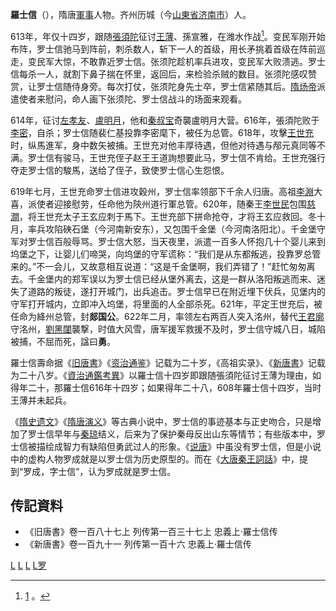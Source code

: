 '''羅士信'''（{{bd|600年||622年|4月11日|catIdx=L}}），隋唐[[軍事|軍事]]人物。齐州历城（今[[山東省|山東省]][[济南市|济南市]]）人。

613年，年仅十四岁，跟随[[張須陀|張須陀]]征讨[[王薄|王薄]]、孫宣雅，在潍水作战<ref>[https://zh.wikisource.org/zh-hans/%E8%B3%87%E6%B2%BB%E9%80%9A%E9%91%91/%E5%8D%B7182] {{Wayback|url=https://zh.wikisource.org/zh-hans/%E8%B3%87%E6%B2%BB%E9%80%9A%E9%91%91/%E5%8D%B7182 |date=20210311054557 }}。</ref>。变民军刚开始布阵，罗士信驰马到阵前，刺杀数人，斩下一人的首级，用长矛挑着首级在阵前巡走，变民军大惊，不敢靠近罗士信。张须陀趁机率兵进攻，变民军大败溃逃。罗士信每杀一人，就割下鼻子揣在怀里，返回后，来检验杀贼的数目。张须陀感叹赞赏，让罗士信随侍身旁。每次打仗，张须陀身先士卒，罗士信紧随其后。[[隋炀帝|隋炀帝]]派遣使者来慰问，命人画下张须陀、罗士信战斗的场面来观看。

614年，征讨[[左孝友|左孝友]]、[[盧明月|盧明月]]，他和[[秦叔宝|秦叔宝]]奇襲盧明月大营。616年，張須陀败于[[李密_(隋)|李密]]，自杀；罗士信随裴仁基投靠李密麾下，被任为总管。618年，攻擊[[王世充|王世充]]时，纵馬進军，身中数矢被捕。王世充对他丰厚待遇，但他对待遇与邴元真同等不满。罗士信有骏马，王世充侄子赵王王道詢想要此马，罗士信不肯给。王世充强行夺走罗士信的駿馬，送给了侄子，致使罗士信心生怨恨。

619年七月，王世充命罗士信进攻穀州，罗士信率领部下千余人归唐。高祖[[李淵|李淵]]大喜，派使者迎接慰劳，任命他为陝州道行軍总管。620年，随秦王[[李世民|李世民]]包围[[慈澗|慈澗]]，将王世充太子王玄应刺于馬下。王世充部下拼命抢夺，才将王玄应救回。冬十月，率兵攻陷硤石堡（今河南新安东），又包围千金堡（今河南洛阳北）。千金堡守军对罗士信百般辱骂。罗士信大怒，当天夜里，派遣一百多人怀抱几十个婴儿来到坞堡之下，让婴儿们啼哭，向坞堡的守军谎称：“我们是从东都叛逃，投靠罗总管来的。”不一会儿，又故意相互说道：“这是千金堡啊，我们弄错了！”赶忙匆匆离去。千金堡内的郑军误以为罗士信已经从堡外离去，这是一群从洛阳叛逃而来、迷失了道路的叛徒，遂打开城门，出兵追击。罗士信早已在附近埋下伏兵，见堡内的守军打开城内，立即冲入坞堡，将里面的人全部杀死。621年，平定王世充后，被任命为絳州总管，封'''郯国公'''。622年二月，率领左右两百人突入洺州，替代[[王君廓|王君廓]]守洺州，[[劉黑闥|劉黑闥]]襲撃，时值大风雪，唐军援军救援不及时，罗士信守城八日，城陷被捕，不屈而死，諡曰'''勇'''。

羅士信壽命据《[[旧唐書|旧唐書]]》《[[资治通鉴|资治通鉴]]》记载为二十岁，《高祖实录》、《[[新唐書|新唐書]]》记载为二十八岁。《[[資治通鑑考異|資治通鑑考異]]》以羅士信十四岁即跟随張須陀征讨王薄为理由，如得年二十，那羅士信616年十四岁；如果得年二十八，608年羅士信十四岁，当时王薄并未起兵。

《[[隋史遗文|隋史遗文]]》《[[隋唐演义|隋唐演义]]》等古典小说中，罗士信的事迹基本与正史吻合，只是增加了罗士信早年与[[秦琼|秦琼]]结义，后来为了保护秦母反出山东等情节；有些版本中，罗士信被描绘成智力有缺陷但勇武过人的形象。《[[说唐|说唐]]》中虽没有罗士信，但是小说中的虚构人物罗成就是以罗士信为历史原型的。而在《[[大唐秦王詞話|大唐秦王詞話]]》中，提到“罗成，字士信”，认为罗成就是罗士信。

== 传記資料 ==
*《旧唐書》卷一百八十七上 列传第一百三十七上 忠義上·羅士信传
*《新唐書》卷一百九十一 列传第一百十六 忠義上·羅士信传

[[Category:隋朝军事人物|L]]
[[Category:唐朝军事人物|L]]
[[Category:罗姓|L]]
[[Category:济南人|L罗]]